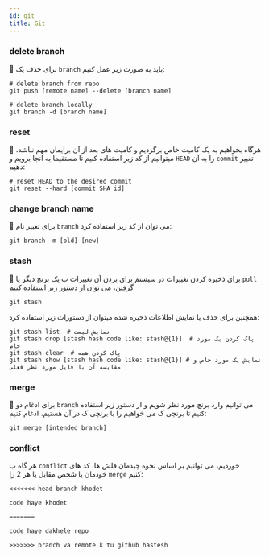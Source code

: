 ```yaml
---
id: git
title: Git
---
```

### delete branch
🎉 برای حذف یک `branch` باید به صورت زیر عمل کنیم:
```shell
# delete branch from repo
git push [remote name] --delete [branch name]

# delete branch locally
git branch -d [branch name]
```
### reset
🎉 هرگاه بخواهیم به یک کامیت خاص برگردیم و کامیت های بعد از آن برایمان مهم نباشد، میتوانیم از کد زیر استفاده کنیم تا مستقیما به آنجا برویم و `HEAD` را به آن `commit` تغییر دهیم:
```shell
# reset HEAD to the desired commit
git reset --hard [commit SHA id]
```
### change branch name
🎉  برای تغییر نام `branch` می توان از کد زیر استفاده کرد:
```shell
git branch -m [old] [new]
```
### stash
🎉 برای ذخیره کردن تغییرات در سیستم برای بردن آن تغییرات ب یک برنچ دیگر یا `pull` گرفتن، می توان از دستور زیر استفاده کنیم
```shell
git stash
```
همچنین برای حذف یا نمایش اطلاعات ذخیره شده میتوان از دستورات زیر استفاده کرد:
```shell
git stash list  # نمایش لیست
git stash drop [stash hash code like: stash@{1}]  # پاک کردن یک مورد خاص
git stash clear  # پاک کردن همه
git stash show [stash hash code like: stash@{1}] # نمایش یک مورد خاص و مقایسه آن با فایل مورد نظر فعلی
```
### merge
🎉 برای ادغام دو `branch` می توانیم وارد برنچ مورد نظر شویم و از دستور زیر استفاده کنیم تا برنچی ک می خواهیم را با برنچی ک در آن هستیم، ادغام کنیم:
```shell
git merge [intended branch]
```
### conflict
هر گاه ب `conflict` خوردیم، می توانیم بر اساس نحوه چیدمان فلش ها، کد های خودمان یا شخص مقابل یا هر 2 را `merge` کنیم:
```text
<<<<<<< head branch khodet

code haye khodet

=======

code haye dakhele repo

>>>>>>> branch va remote k tu github hastesh
```
